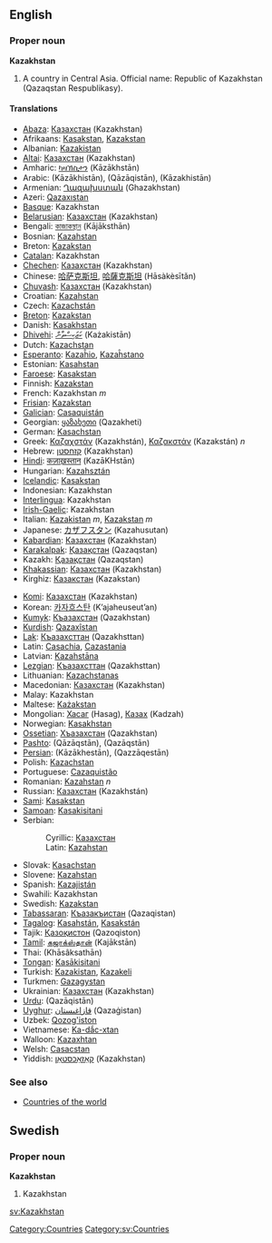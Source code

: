 ==English==
===Proper noun===
'''Kazakhstan'''

#A country in Central Asia. Official name: Republic of Kazakhstan (Qazaqstan Respublikasy).

====Translations====
{{top}}
*[[Abaza]]: [[Казахстан]] (Kazakhstan)
*Afrikaans: [[Kasakstan]], [[Kazakstan]]
*Albanian: [[Kazakistan]]
*[[Altai]]: [[Казахстан]] (Kazakhstan)
*Amharic: [[ካዛኽስታን]] (Kāzākhstān)
*Arabic: {{ARchar|[[كازاخستان]]}} (Kāzākhistān), {{ARchar|[[قازاقستان]]}} (Qāzāqistān), {{ARchar|[[كازخستان]]}} (Kāzakhistān)
*Armenian: [[Ղազախստան]] (Ghazakhstan)
*Azeri: [[Qazaxıstan]]
*[[Basque]]: Kazakhstan
*[[Belarusian]]: [[Казахстан]] (Kazakhstan)
*Bengali: [[কাজাকস্থান]] (Kājāksthān)
*Bosnian: [[Kazahstan#Serbian|Kazahstan]] {{m}}
*Breton: [[Kazakstan]]
*[[Catalan]]: Kazakhstan
*[[Chechen]]: [[Казахстан]] (Kazakhstan)
*Chinese: [[哈萨克斯坦]], [[哈薩克斯坦]] (Hāsàkèsītǎn)
*[[Chuvash]]: [[Казахстан]] (Kazakhstan)
*Croatian: [[Kazahstan]]
*Czech: [[Kazachstán]]
*[[Breton]]: [[Kazakstan]]
*Danish: [[Kasakhstan]]
*[[Dhivehi]]: [[ކަޒަކިސްތާން]] (Każakistān)
*Dutch: [[Kazachstan]]
*[[Esperanto]]: [[Kazaĥio]], [[Kazaĥstano]]
*Estonian: [[Kasahstan]]
*[[Faroese]]: [[Kasakstan]]
*Finnish: [[Kazakstan]]
*French: Kazakhstan ''m''
*[[Frisian]]: [[Kazakstan]]
*[[Galician]]: [[Casaquistán]]
*Georgian: [[ყაზახეთი]] (Qazakheti)
*German: [[Kasachstan]] {{n}}
*Greek: [[Καζαχστάν]] (Kazakhstán), [[Καζακστάν]] (Kazakstán) ''n''
*Hebrew: [[קזחסטן]] (Kazakhstan)
*[[Hindi]]: [[कज़ाख़स्तान]] (KazāKHstān)
*Hungarian: [[Kazahsztán]]
*[[Icelandic]]: [[Kasakstan]]
*Indonesian: Kazakhstan
*[[Interlingua]]: Kazakhstan
*[[Irish-Gaelic]]: Kazakhstan
*Italian: [[Kazakistan]] ''m'', [[Kazakstan]] ''m''
*Japanese: [[カザフスタン]] (Kazahusutan)
*[[Kabardian]]: [[Казахстан]] (Kazakhstan)
*[[Karakalpak]]: [[Қазақстан]] (Qazaqstan)
*Kazakh: [[Қазақстан]] (Qazaqstan)
*[[Khakassian]]: [[Казахстан]] (Kazakhstan)
*Kirghiz: [[Казакстан]] (Kazakstan)
{{mid}}
*[[Komi]]: [[Казахстан]] (Kazakhstan)
*Korean: [[카자흐스탄]] (K’ajaheuseut’an)
*[[Kumyk]]: [[Къазахстан]] (Qazakhstan)
*[[Kurdish]]: [[Qazaxîstan]]
*[[Lak]]: [[Къазахсттан]] (Qazakhsttan)
*Latin: [[Casachia]], [[Cazastania]]
*Latvian: [[Kazahstāna]]
*[[Lezgian]]: [[Къазахсттан]] (Qazakhsttan)
*Lithuanian: [[Kazachstanas]]
*Macedonian: [[Казахстан]] (Kazakhstan)
*Malay: Kazakhstan
*Maltese: [[Każakstan]]
*Mongolian: [[Хасаг]] (Hasag), [[Казах]] (Kadzah)
*Norwegian: [[Kasakhstan]]
*[[Ossetian]]: [[Хъазахстан]] (Qazakhstan)
*[[Pashto]]: {{FAchar|[[قازاقستان]]}} (Qāzāqstān), {{FAchar|[[قزاقستان]]}} (Qazāqstān)
*[[Persian]]: {{FAchar|[[کازاخستان]]}} (Kāzākhestān), {{FAchar|[[قزاقستان]]}} (Qazzāqestān)
*Polish: [[Kazachstan]]
*Portuguese: [[Cazaquistão]]
*Romanian: [[Kazahstan]] ''n''
*Russian: [[Казахстан]] (Kazakhstán) {{m}}
*[[Sami]]: [[Kasakstan]]
*[[Samoan]]: [[Kasakisitani]]
*Serbian:
*:Cyrillic: [[Казахстан#Serbian|Казахстан]] {{m}}
*:Latin: [[Kazahstan#Serbian|Kazahstan]] {{m}}
*Slovak: [[Kasachstan]]
*Slovene: [[Kazahstan]]
*Spanish: [[Kazajistán]] {{m}}
*Swahili: Kazakhstan
*Swedish: [[Kazakstan]]
*[[Tabassaran]]: [[Къазакъистан]] (Qazaqistan)
*[[Tagalog]]: [[Kasahstán]], [[Kasakstán]]
*Tajik: [[Қазоқистон]] (Qazoqiston)
*[[Tamil]]: [[கஜாக்ஸ்தான்]] (Kajākstān)
*Thai: {{THchar|[[คาซัคสถาน]]}} (Khāsâksathān)
*[[Tongan]]: [[Kasākisitani]]
*Turkish: [[Kazakistan]], [[Kazakeli]]
*Turkmen: [[Gazagystan]]
*Ukrainian: [[Казахстан]] (Kazakhstan)
*[[Urdu]]: {{FAchar|[[قزاقستان]]}} (Qazāqistān)
*[[Uyghur]]: [[ﻗﺎﺯﺍﻏﯩﺴﺘﺎﻥ]] (Qazaġistan)
*Uzbek: [[Qozog'iston]]
*Vietnamese: [[Ka-dắc-xtan]]
*Walloon: [[Kazaxhtan]]
*Welsh: [[Casacstan]]
*Yiddish: [[קאַזאַכסטאַן]] (Kazakhstan)
{{bottom}}

===See also===
*[[Countries of the world]]

==Swedish==
===Proper noun===
'''Kazakhstan'''
#Kazakhstan

[[Category:Countries]]
[[Category:sv:Countries]]

[[sv:Kazakhstan]]